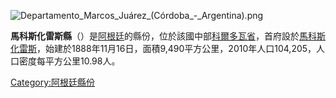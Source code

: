 [[Image:Departamento_Marcos_Juárez_(Córdoba_-_Argentina).png|right]]
{{Coord|32|42|S|62|2|W|display=title}}

'''馬科斯化雷斯縣'''（{{lang-es|Departamento Marcos Juárez}}）是[[阿根廷|阿根廷]]的縣份，位於該國中部[[科爾多瓦省_(阿根廷)|科爾多瓦省]]，首府設於[[馬科斯化雷斯|馬科斯化雷斯]]，始建於1888年11月16日，面積9,490平方公里，2010年人口104,205，人口密度每平方公里10.98人。

{{Argentina-geo-stub}}
[[Category:阿根廷縣份|Category:阿根廷縣份]]